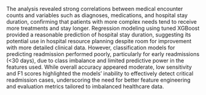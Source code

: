 The analysis revealed strong correlations between medical encounter counts and variables such as diagnoses, medications, and hospital stay duration, confirming that patients with more complex needs tend to receive more treatments and stay longer. Regression modeling using tuned XGBoost provided a reasonable prediction of hospital stay duration, suggesting its potential use in hospital resource planning despite room for improvement with more detailed clinical data. However, classification models for predicting readmission performed poorly, particularly for early readmissions (<30 days), due to class imbalance and limited predictive power in the features used. While overall accuracy appeared moderate, low sensitivity and F1 scores highlighted the models’ inability to effectively detect critical readmission cases, underscoring the need for better feature engineering and evaluation metrics tailored to imbalanced healthcare data.







